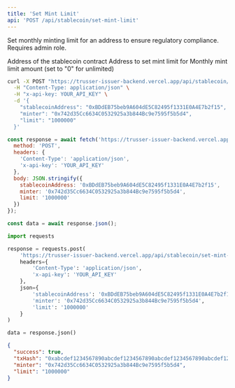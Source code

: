 ```yaml
---
title: 'Set Mint Limit'
api: 'POST /api/stablecoin/set-mint-limit'
---
```


Set monthly minting limit for an address to ensure regulatory compliance. Requires admin role.

<ParamField body="stablecoinAddress" type="string" required>
  Address of the stablecoin contract
</ParamField>

<ParamField body="minter" type="string" required>
  Address to set mint limit for
</ParamField>

<ParamField body="limit" type="string" required>
  Monthly mint limit amount (set to "0" for unlimited)
</ParamField>

<RequestExample>

```bash cURL
curl -X POST "https://trusser-issuer-backend.vercel.app/api/stablecoin/set-mint-limit" \
  -H "Content-Type: application/json" \
  -H "x-api-key: YOUR_API_KEY" \
  -d '{
    "stablecoinAddress": "0xBDdEB75beb9A604dE5C82495f1331E0A4E7b2f15",
    "minter": "0x742d35Cc6634C0532925a3b844Bc9e7595f5b5d4",
    "limit": "1000000"
  }'
```

```javascript JavaScript
const response = await fetch('https://trusser-issuer-backend.vercel.app/api/stablecoin/set-mint-limit', {
  method: 'POST',
  headers: {
    'Content-Type': 'application/json',
    'x-api-key': 'YOUR_API_KEY'
  },
  body: JSON.stringify({
    stablecoinAddress: '0xBDdEB75beb9A604dE5C82495f1331E0A4E7b2f15',
    minter: '0x742d35Cc6634C0532925a3b844Bc9e7595f5b5d4',
    limit: '1000000'
  })
});

const data = await response.json();
```

```python Python
import requests

response = requests.post(
    'https://trusser-issuer-backend.vercel.app/api/stablecoin/set-mint-limit',
    headers={
        'Content-Type': 'application/json',
        'x-api-key': 'YOUR_API_KEY'
    },
    json={
        'stablecoinAddress': '0xBDdEB75beb9A604dE5C82495f1331E0A4E7b2f15',
        'minter': '0x742d35Cc6634C0532925a3b844Bc9e7595f5b5d4',
        'limit': '1000000'
    }
)

data = response.json()
```

</RequestExample>

<ResponseExample>

```json Response
{
  "success": true,
  "txHash": "0xabcdef1234567890abcdef1234567890abcdef1234567890abcdef1234567890ab",
  "minter": "0x742d35Cc6634C0532925a3b844Bc9e7595f5b5d4",
  "limit": "1000000"
}
```

</ResponseExample>